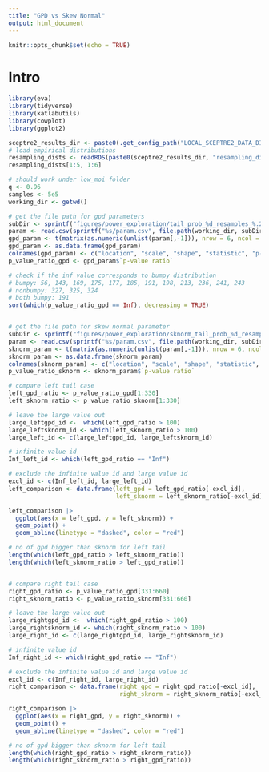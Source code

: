 ```yaml
---
title: "GPD vs Skew Normal"
output: html_document
---
```


```r
knitr::opts_chunk$set(echo = TRUE)
```

# Intro

```r
library(eva)
library(tidyverse)
library(katlabutils)
library(cowplot)
library(ggplot2)

sceptre2_results_dir <- paste0(.get_config_path("LOCAL_SCEPTRE2_DATA_DIR"), "results/")
# load empirical distributions
resampling_dists <- readRDS(paste0(sceptre2_results_dir, "resampling_distributions/sceptre_resampling_dists.rds"))
resampling_dists[1:5, 1:6]

# should work under low_moi folder
q <- 0.96
samples <- 5e5
working_dir <- getwd()

# get the file path for gpd parameters
subDir <- sprintf("figures/power_exploration/tail_prob_%d_resamples_%.2f_percentile",  samples, q)
param <- read.csv(sprintf("%s/param.csv", file.path(working_dir, subDir)))
gpd_param <- t(matrix(as.numeric(unlist(param[,-1])), nrow = 6, ncol = 660))
gpd_param <- as.data.frame(gpd_param)
colnames(gpd_param) <- c("location", "scale", "shape", "statistic", "p-value", "p-value ratio")
p_value_ratio_gpd <- gpd_param$`p-value ratio`

# check if the inf value corresponds to bumpy distribution
# bumpy: 56, 143, 169, 175, 177, 185, 191, 198, 213, 236, 241, 243
# nonbumpy: 327, 325, 324
# both bumpy: 191
sort(which(p_value_ratio_gpd == Inf), decreasing = TRUE)


# get the file path for skew normal parameter
subDir <- sprintf("figures/power_exploration/sknorm_tail_prob_%d_resamples_%.2f_percentile",  samples, q)
param <- read.csv(sprintf("%s/param.csv", file.path(working_dir, subDir)))
sknorm_param <- t(matrix(as.numeric(unlist(param[,-1])), nrow = 6, ncol = 660))
sknorm_param <- as.data.frame(sknorm_param)
colnames(sknorm_param) <- c("location", "scale", "shape", "statistic", "p-value", "p-value ratio")
p_value_ratio_sknorm <- sknorm_param$`p-value ratio`

# compare left tail case
left_gpd_ratio <- p_value_ratio_gpd[1:330]
left_sknorm_ratio <- p_value_ratio_sknorm[1:330]

# leave the large value out 
large_leftgpd_id <-  which(left_gpd_ratio > 100)
large_leftsknorm_id <- which(left_sknorm_ratio > 100)
large_left_id <- c(large_leftgpd_id, large_leftsknorm_id)

# infinite value id
Inf_left_id <- which(left_gpd_ratio == "Inf")

# exclude the infinite value id and large value id
excl_id <- c(Inf_left_id, large_left_id)
left_comparison <- data.frame(left_gpd = left_gpd_ratio[-excl_id],
                              left_sknorm = left_sknorm_ratio[-excl_id])

left_comparison |>
  ggplot(aes(x = left_gpd, y = left_sknorm)) +
  geom_point() +
  geom_abline(linetype = "dashed", color = "red")

# no of gpd bigger than sknorm for left tail
length(which(left_gpd_ratio > left_sknorm_ratio))
length(which(left_sknorm_ratio > left_gpd_ratio))


# compare right tail case
right_gpd_ratio <- p_value_ratio_gpd[331:660]
right_sknorm_ratio <- p_value_ratio_sknorm[331:660]

# leave the large value out 
large_rightgpd_id <-  which(right_gpd_ratio > 100)
large_rightsknorm_id <- which(right_sknorm_ratio > 100)
large_right_id <- c(large_rightgpd_id, large_rightsknorm_id)

# infinite value id
Inf_right_id <- which(right_gpd_ratio == "Inf")

# exclude the infinite value id and large value id
excl_id <- c(Inf_right_id, large_right_id)
right_comparison <- data.frame(right_gpd = right_gpd_ratio[-excl_id],
                               right_sknorm = right_sknorm_ratio[-excl_id])

right_comparison |>
  ggplot(aes(x = right_gpd, y = right_sknorm)) +
  geom_point() +
  geom_abline(linetype = "dashed", color = "red")

# no of gpd bigger than sknorm for left tail
length(which(right_gpd_ratio > right_sknorm_ratio))
length(which(right_sknorm_ratio > right_gpd_ratio))


```



